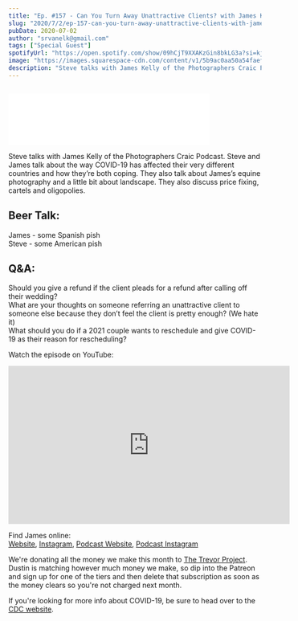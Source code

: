 ```yaml
---
title: "Ep. #157 - Can You Turn Away Unattractive Clients? with James Kelly of the Photographers Craic Podcast"
slug: "2020/7/2/ep-157-can-you-turn-away-unattractive-clients-with-james-kelly-of-the-photographers-craic-podcast"
pubDate: 2020-07-02
author: "srvanelk@gmail.com"
tags: ["Special Guest"]
spotifyUrl: "https://open.spotify.com/show/09hCjT9XXAKzGin8bkLG3a?si=kjRZvQ1JTb6Ov3HVzSSlWA"
image: "https://images.squarespace-cdn.com/content/v1/5b9ac0aa50a54faef024c950/1593668530438-4ZN3FYR3KO1ON1WSFYMV/IMG_2889.JPG?format=original"
description: "Steve talks with James Kelly of the Photographers Craic Podcast. Steve and James talk about the way COVID-19 has affected their very different countries and how they’re both coping. They also talk about James’s equine photography and a little bit about landscape. They also discuss price fixing, cartels and oligopolies."
---
```


<figure>
  <img src="https://images.squarespace-cdn.com/content/v1/5b9ac0aa50a54faef024c950/1593668530438-4ZN3FYR3KO1ON1WSFYMV/IMG_2889.JPG?format=original" alt="" />
</figure>
<iframe class="embedly-embed" src="//cdn.embedly.com/widgets/media.html?src=https%3A%2F%2Fanchor.fm%2Fweddingphotohangover%2Fembed%2Fepisodes%2FEp--157---Can-You-Turn-Away-Unattractive-Clients--with-James-Kelly-of-the-Photographers-Craic-Podcast-eg6vc2&display_name=Anchor+FM+Inc.&url=https%3A%2F%2Fanchor.fm%2Fweddingphotohangover%2Fepisodes%2FEp--157---Can-You-Turn-Away-Unattractive-Clients--with-James-Kelly-of-the-Photographers-Craic-Podcast-eg6vc2&image=https%3A%2F%2Fd3t3ozftmdmh3i.cloudfront.net%2Fproduction%2Fpodcast_uploaded_episode400%2F805714%2F805714-1593668313339-1b9398a97ea1d.jpg&key=61d05c9d54e8455ea7a9677c366be814&type=text%2Fhtml&schema=anchor&wmode=opaque" width="400" height="102" scrolling="no" title="Anchor FM Inc. embed" frameborder="0" allow="autoplay; fullscreen" allowfullscreen="true"></iframe>

Steve talks with James Kelly of the Photographers Craic Podcast. Steve and James talk about the way COVID-19 has affected their very different countries and how they’re both coping. They also talk about James’s equine photography and a little bit about landscape. They also discuss price fixing, cartels and oligopolies.

## Beer Talk:  
James - some Spanish pish  
Steve - some American pish

## Q&A:  
Should you give a refund if the client pleads for a refund after calling off their wedding?  
What are your thoughts on someone referring an unattractive client to someone else because they don’t feel the client is pretty enough? (We hate it)  
What should you do if a 2021 couple wants to reschedule and give COVID-19 as their reason for rescheduling?

Watch the episode on YouTube:

<iframe width="560" height="315" src="https://www.youtube.com/embed/D2QbS1JF4NY" frameborder="0" allow="autoplay; encrypted-media" allowfullscreen></iframe>

Find James online:  
[Website](https://www.jameskelly.co/), [Instagram](https://www.instagram.com/jameskelly_photo/), [Podcast Website](https://www.justjamesk.com/photographerscraic), [Podcast Instagram](https://www.instagram.com/photographerscraic/)

We're donating all the money we make this month to [The Trevor Project](https://www.thetrevorproject.org/). Dustin is matching however much money we make, so dip into the Patreon and sign up for one of the tiers and then delete that subscription as soon as the money clears so you're not charged next month.

If you're looking for more info about COVID-19, be sure to head over to the [CDC website](https://www.cdc.gov/coronavirus/2019-ncov/index.html).
